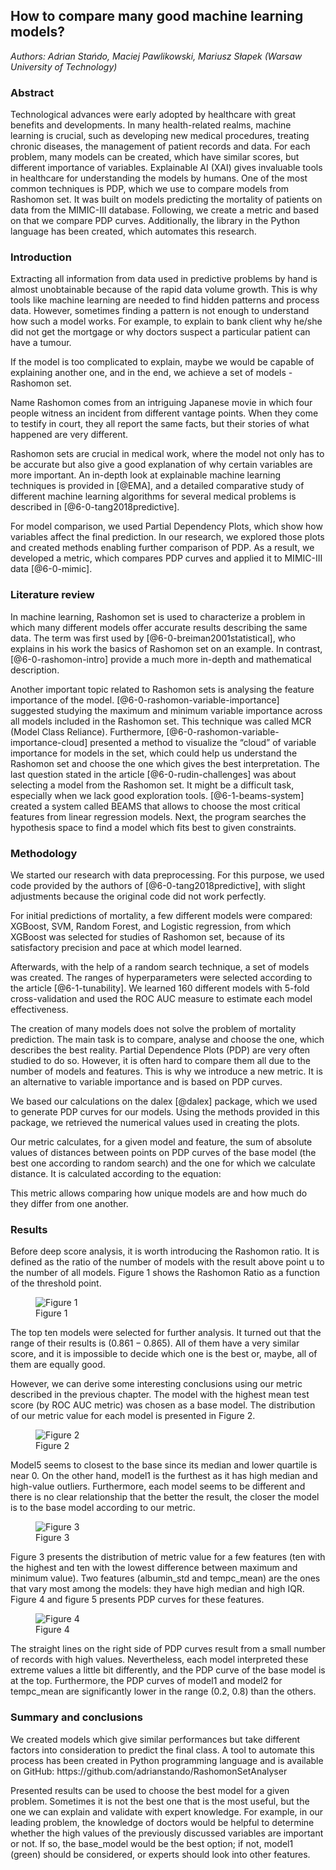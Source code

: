 ## How to compare many good machine learning models? 

*Authors: Adrian Stańdo, Maciej Pawlikowski, Mariusz Słapek (Warsaw University of Technology)*

### Abstract 

Technological advances were early adopted by healthcare with great benefits and developments. In many health-related realms, machine learning is crucial, such as developing new medical procedures, treating chronic diseases, the management of patient records and data. For each problem, many models can be created, which have similar scores, but different importance of variables. Explainable AI (XAI) gives invaluable tools in healthcare for understanding the models by humans. One of the most common techniques is PDP, which we use to compare models from Rashomon set. It was built on models predicting the mortality of patients on data from the MIMIC-III database. Following, we create a metric and based on that we compare PDP curves.  Additionally, the library in the Python language has been created, which automates this research.   

### Introduction 

Extracting all information from data used in predictive problems by hand is almost unobtainable because of the rapid data volume growth. This is why tools like machine learning are needed to find hidden patterns and process data. However, sometimes finding a pattern is not enough to understand how such a model works. For example, to explain to bank client why he/she did not get the mortgage or why doctors suspect a particular patient can have a tumour.   

If the model is too complicated to explain, maybe we would be capable of explaining another one, and in the end, we achieve a set of models - Rashomon set. 

Name Rashomon comes from an intriguing Japanese movie in which four people witness an incident from different vantage points. When they come to testify in court, they all report the same facts, but their stories of what happened are very different.    

Rashomon sets are crucial in medical work, where the model not only has to be accurate but also give a good explanation of why certain variables are more important. An in-depth look at explainable machine learning techniques is provided in [@EMA], and a detailed comparative study of different machine learning algorithms for several medical problems is described in [@6-0-tang2018predictive]. 

For model comparison, we used Partial Dependency Plots, which show how variables affect the final prediction. In our research, we explored those plots and created methods enabling further comparison of PDP. As a result, we developed a metric, which compares PDP curves and applied it to MIMIC-III data [@6-0-mimic]. 

### Literature review  

In machine learning, Rashomon set is used to characterize a problem in which many different models offer accurate results describing the same data. The term was first used by [@6-0-breiman2001statistical], who explains in his work the basics of Rashomon set on an example. In contrast, [@6-0-rashomon-intro] provide a much more in-depth and mathematical description. 

Another important topic related to Rashomon sets is analysing the feature importance of the model. [@6-0-rashomon-variable-importance] suggested studying the maximum and minimum variable importance across all models included in the Rashomon set. This technique was called MCR (Model Class Reliance). Furthermore, [@6-0-rashomon-variable-importance-cloud] presented a method to visualize the “cloud” of variable importance for models in the set, which could help us understand the Rashomon set and choose the one which gives the best interpretation. The last question stated in the article [@6-0-rudin-challenges] was about selecting a model from the Rashomon set. It might be a difficult task, especially when we lack good exploration tools. [@6-1-beams-system] created a system called BEAMS that allows to choose the most critical features from linear regression models. Next, the program searches the hypothesis space to find a model which fits best to given constraints.  

### Methodology 

We started our research with data preprocessing. For this purpose, we used code provided by the authors of [@6-0-tang2018predictive], with slight adjustments because the original code did not work perfectly.   

For initial predictions of mortality, a few different models were compared: XGBoost, SVM, Random Forest, and Logistic regression, from which XGBoost was selected for studies of Rashomon set, because of its satisfactory precision and pace at which model learned.  

Afterwards, with the help of a random search technique, a set of models was created. The ranges of hyperparameters were selected according to the article [@6-1-tunability]. We learned 160 different models with 5-fold cross-validation and used the ROC AUC measure to estimate each model effectiveness. 

The creation of many models does not solve the problem of mortality prediction. The main task is to compare, analyse and choose the one, which describes the best reality. Partial Dependence Plots (PDP) are very often studied to do so. However, it is often hard to compare them all due to the number of models and features. This is why we introduce a new metric. It is an alternative to variable importance and is based on PDP curves.  

We based our calculations on the dalex [@dalex] package, which we used to generate PDP curves for our models. Using the methods provided in this package, we retrieved the numerical values used in creating the plots. 

Our metric calculates, for a given model and feature, the sum of absolute values of distances between points on PDP curves of the base model (the best one according to random search) and the one for which we calculate distance. It is calculated according to the equation: 

This metric allows comparing how unique models are and how much do they differ from one another.  

### Results 

Before deep score analysis, it is worth introducing the Rashomon ratio. It is defined as the ratio of the number of models with the result above point u to the number of all models. Figure 1 shows the Rashomon Ratio as a function of the threshold point. 

![Figure 1](images/6-1-rashomon_ratio.png)

The top ten models were selected for further analysis. It turned out that the range of their results is $(0.861 - 0.865)$. All of them have a very similar score, and it is impossible to decide which one is the best or, maybe, all of them are equally good.  

However, we can derive some interesting conclusions using our metric described in the previous chapter. The model with the highest mean test score (by ROC AUC metric) was chosen as a base model. The distribution of our metric value for each model is presented in Figure 2. 

![Figure 2](images/6-1-boxplot_1.png)

Model5 seems to closest to the base since its median and lower quartile is near 0. On the other hand, model1 is the furthest as it has high median and high-value outliers. Furthermore, each model seems to be different and there is no clear relationship that the better the result, the closer the model is to the base model according to our metric.  

![Figure 3](images/6-1-boxplot_2_2.png)

Figure 3 presents the distribution of metric value for a few features (ten with the highest and ten with the lowest difference between maximum and minimum value). Two features (albumin_std and tempc_mean) are the ones that vary most among the models: they have high median and high IQR. Figure 4 and figure 5 presents PDP curves for these features. 
 
![Figure 4](images/6-1-pdp_curves.jpg)

The straight lines on the right side of PDP curves result from a small number of records with high values. Nevertheless, each model interpreted these extreme values a little bit differently, and the PDP curve of the base model is at the top. Furthermore, the PDP curves of model1 and model2 for tempc_mean are significantly lower in the range (0.2, 0.8) than the others. 

### Summary and conclusions 

We created models which give similar performances but take different factors into consideration to predict the final class. A tool to automate this process has been created in Python programming language and is available on GitHub: https://github.com/adrianstando/RashomonSetAnalyser  

Presented results can be used to choose the best model for a given problem. Sometimes it is not the best one that is the most useful, but the one we can explain and validate with expert knowledge. For example, in our leading problem, the knowledge of doctors would be helpful to determine whether the high values of the previously discussed variables are important or not. If so, the base_model would be the best option; if not, model1 (green) should be considered, or experts should look into other features. 

